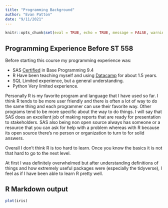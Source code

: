 ```yaml
---
title: "Programming Background"
author: "Evan Patton"
date: "9/11/2021"
---
```


```r
knitr::opts_chunk$set(eval = TRUE, echo = TRUE, message = FALSE, warning = FALSE, fig.path = "../images/")
```

## Programming Experience Before ST 558

Before starting this course my programming experience was:  

* SAS     [Certified](https://www.certmetrics.com/SAS/public/candidate_directory_search.aspx) in Base Programming 9.4  
* R       Have been teaching myself and using [Datacamp](https://www.datacamp.com/) for about 1.5 years.  
* SQL     Limited experience, but a general understanding.  
* Python  Very limited experience.  

Personally R is my favorite program and language that I have used so far. I think R tends to be more user friendly and there is often a lot of way to do the same thing and each programmer can use their favorite way. Other programs tend to be more specific about the way to do things. I will say that SAS does an excellent job of making reports that are ready for presentation to stakeholders. SAS also being non open source always has someone or a resource that you can ask for help with a problem whereas with R because its open source there's no person or organization to turn to for solid answers.

Overall I don't think R is too hard to learn. Once you know the basics it is not that hard to go to the next level.

At first I was definitely overwhelmed but after understanding definitions of things and how extremely useful packages were (especially the tidyverse), I feel as if I have been able to learn R pretty well.


## R Markdown output

```r
plot(iris)
```


